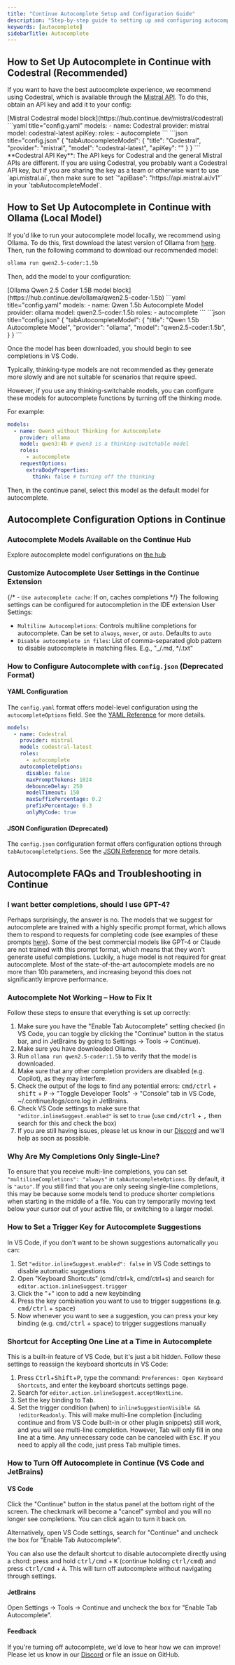 ```yaml
---
title: "Continue Autocomplete Setup and Configuration Guide"
description: "Step-by-step guide to setting up and configuring autocomplete in Continue, including Codestral, Ollama, and IDE settings."
keywords: [autocomplete]
sidebarTitle: Autocomplete
---
```


## How to Set Up Autocomplete in Continue with Codestral (Recommended)

If you want to have the best autocomplete experience, we recommend using Codestral, which is available through the [Mistral API](https://console.mistral.ai/). To do this, obtain an API key and add it to your config:

<Tabs>
  <Tab title="Hub">
  [Mistral Codestral model block](https://hub.continue.dev/mistral/codestral)
  </Tab>
  <Tab title="YAML">
  ```yaml title="config.yaml"
  models:
    - name: Codestral
      provider: mistral
      model: codestral-latest
      apiKey: <YOUR_CODESTRAL_API_KEY>
      roles:
        - autocomplete
  ```
  </Tab>
  <Tab title="JSON">
  ```json title="config.json"
  {
    "tabAutocompleteModel": {
      "title": "Codestral",
      "provider": "mistral", 
      "model": "codestral-latest",
      "apiKey": "<YOUR_CODESTRAL_API_KEY>"
    }
  }
  ```
  </Tab>
</Tabs>

<Tip>
  **Codestral API Key**: The API keys for Codestral and the general Mistral APIs
  are different. If you are using Codestral, you probably want a Codestral API
  key, but if you are sharing the key as a team or otherwise want to use
  `api.mistral.ai`, then make sure to set `"apiBase":
  "https://api.mistral.ai/v1"` in your `tabAutocompleteModel`.
</Tip>

## How to Set Up Autocomplete in Continue with Ollama (Local Model)

If you'd like to run your autocomplete model locally, we recommend using Ollama. To do this, first download the latest version of Ollama from [here](https://ollama.ai). Then, run the following command to download our recommended model:

```bash
ollama run qwen2.5-coder:1.5b
```

Then, add the model to your configuration:

<Tabs>
  <Tab title="Hub">
  [Ollama Qwen 2.5 Coder 1.5B model block](https://hub.continue.dev/ollama/qwen2.5-coder-1.5b)
  </Tab>
  <Tab title="YAML">
  ```yaml title="config.yaml"
  models:
    - name: Qwen 1.5b Autocomplete Model
      provider: ollama
      model: qwen2.5-coder:1.5b
      roles:
        - autocomplete
  ```
  </Tab>
  <Tab title="JSON">
  ```json title="config.json"
  {
    "tabAutocompleteModel": {
      "title": "Qwen 1.5b Autocomplete Model",
      "provider": "ollama", 
      "model": "qwen2.5-coder:1.5b",
    }
  }
  ```
  </Tab>
</Tabs>

Once the model has been downloaded, you should begin to see completions in VS Code.

<Note>
  Typically, thinking-type models are not recommended as they generate more
  slowly and are not suitable for scenarios that require speed.
</Note>

However, if you use any thinking-switchable models, you can configure these models for autocomplete functions by turning off the thinking mode.

For example:

<Tabs>
<Tab title="YAML">

```yaml title="config.yaml"
models:
  - name: Qwen3 without Thinking for Autocomplete
    provider: ollama
    model: qwen3:4b # qwen3 is a thinking-switchable model
    roles:
      - autocomplete
    requestOptions:
      extraBodyProperties:
        think: false # turning off the thinking
```

</Tab>
</Tabs>

Then, in the continue panel, select this model as the default model for autocomplete.

## Autocomplete Configuration Options in Continue

### Autocomplete Models Available on the Continue Hub

Explore autocomplete model configurations on [the hub](https://hub.continue.dev/explore/models?roles=autocomplete)

### Customize Autocomplete User Settings in the Continue Extension

{/* - `Use autocomplete cache`: If on, caches completions */}
The following settings can be configured for autocompletion in the IDE extension User Settings:

- `Multiline Autocompletions`: Controls multiline completions for autocomplete. Can be set to `always`, `never`, or `auto`. Defaults to `auto`
- `Disable autocomplete in files`: List of comma-separated glob pattern to disable autocomplete in matching files. E.g., "\_/.md, \*/.txt"

### How to Configure Autocomplete with `config.json` (Deprecated Format)

#### YAML Configuration

The `config.yaml` format offers model-level configuration using the `autocompleteOptions` field. See the [YAML Reference](/reference#models) for more details.

```yaml
models:
  - name: Codestral
    provider: mistral
    model: codestral-latest
    roles:
      - autocomplete
    autocompleteOptions:
      disable: false
      maxPromptTokens: 1024
      debounceDelay: 250
      modelTimeout: 150
      maxSuffixPercentage: 0.2
      prefixPercentage: 0.3
      onlyMyCode: true
```

#### JSON Configuration (Deprecated)

The `config.json` configuration format offers configuration options through `tabAutocompleteOptions`. See the [JSON Reference](/reference/json-reference#tabautocomplete-options) for more details.

## Autocomplete FAQs and Troubleshooting in Continue

### I want better completions, should I use GPT-4?

Perhaps surprisingly, the answer is no. The models that we suggest for autocomplete are trained with a highly specific prompt format, which allows them to respond to requests for completing code (see examples of these prompts [here](https://github.com/continuedev/continue/blob/main/core/autocomplete/templating/AutocompleteTemplate.ts)). Some of the best commercial models like GPT-4 or Claude are not trained with this prompt format, which means that they won't generate useful completions. Luckily, a huge model is not required for great autocomplete. Most of the state-of-the-art autocomplete models are no more than 10b parameters, and increasing beyond this does not significantly improve performance.

### Autocomplete Not Working – How to Fix It

Follow these steps to ensure that everything is set up correctly:

1. Make sure you have the "Enable Tab Autocomplete" setting checked (in VS Code, you can toggle by clicking the "Continue" button in the status bar, and in JetBrains by going to Settings -> Tools -> Continue).
2. Make sure you have downloaded Ollama.
3. Run `ollama run qwen2.5-coder:1.5b` to verify that the model is downloaded.
4. Make sure that any other completion providers are disabled (e.g. Copilot), as they may interfere.
5. Check the output of the logs to find any potential errors: <kbd>cmd/ctrl</kbd> + <kbd>shift</kbd> + <kbd>P</kbd> -> "Toggle Developer Tools" -> "Console" tab in VS Code, ~/.continue/logs/core.log in JetBrains.
6. Check VS Code settings to make sure that `"editor.inlineSuggest.enabled"` is set to `true` (use <kbd>cmd/ctrl</kbd> + <kbd>,</kbd> then search for this and check the box)
7. If you are still having issues, please let us know in our [Discord](https://discord.gg/vapESyrFmJ) and we'll help as soon as possible.

### Why Are My Completions Only Single-Line?

To ensure that you receive multi-line completions, you can set `"multilineCompletions": "always"` in `tabAutocompleteOptions`. By default, it is `"auto"`. If you still find that you are only seeing single-line completions, this may be because some models tend to produce shorter completions when starting in the middle of a file. You can try temporarily moving text below your cursor out of your active file, or switching to a larger model.

### How to Set a Trigger Key for Autocomplete Suggestions

In VS Code, if you don't want to be shown suggestions automatically you can:

1. Set `"editor.inlineSuggest.enabled": false` in VS Code settings to disable automatic suggestions
2. Open "Keyboard Shortcuts" (cmd/ctrl+k, cmd/ctrl+s) and search for `editor.action.inlineSuggest.trigger`
3. Click the "+" icon to add a new keybinding
4. Press the key combination you want to use to trigger suggestions (e.g. <kbd>cmd/ctrl</kbd> + <kbd>space</kbd>)
5. Now whenever you want to see a suggestion, you can press your key binding (e.g. <kbd>cmd/ctrl</kbd> + <kbd>space</kbd>) to trigger suggestions manually

### Shortcut for Accepting One Line at a Time in Autocomplete

This is a built-in feature of VS Code, but it's just a bit hidden. Follow these settings to reassign the keyboard shortcuts in VS Code:

1. Press <kbd>Ctrl</kbd>+<kbd>Shift</kbd>+<kbd>P</kbd>, type the command: `Preferences: Open Keyboard Shortcuts`, and enter the keyboard shortcuts settings page.
2. Search for `editor.action.inlineSuggest.acceptNextLine`.
3. Set the key binding to <kbd>Tab</kbd>.
4. Set the trigger condition (when) to `inlineSuggestionVisible && !editorReadonly`.
   This will make multi-line completion (including continue and from VS Code built-in or other plugin snippets) still work, and you will see multi-line completion. However, Tab will only fill in one line at a time. Any unnecessary code can be canceled with <kbd>Esc</kbd>.
   If you need to apply all the code, just press <kbd>Tab</kbd> multiple times.

### How to Turn Off Autocomplete in Continue (VS Code and JetBrains)

#### VS Code

Click the "Continue" button in the status panel at the bottom right of the screen. The checkmark will become a "cancel" symbol and you will no longer see completions. You can click again to turn it back on.

Alternatively, open VS Code settings, search for "Continue" and uncheck the box for "Enable Tab Autocomplete".

You can also use the default shortcut to disable autocomplete directly using a chord: press and hold <kbd>ctrl/cmd</kbd> + <kbd>K</kbd> (continue holding <kbd>ctrl/cmd</kbd>) and press <kbd>ctrl/cmd</kbd> + <kbd>A</kbd>. This will turn off autocomplete without navigating through settings.

#### JetBrains

Open Settings -> Tools -> Continue and uncheck the box for "Enable Tab Autocomplete".

#### Feedback

If you're turning off autocomplete, we'd love to hear how we can improve! Please let us know in our [Discord](https://discord.gg/vapESyrFmJ) or file an issue on GitHub.
